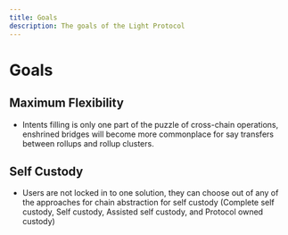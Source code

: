 ```yaml
---
title: Goals
description: The goals of the Light Protocol
---
```


# Goals

## Maximum Flexibility

- Intents filling is only one part of the puzzle of cross-chain operations, enshrined bridges will become more commonplace for say transfers between rollups and rollup clusters.

## Self Custody

- Users are not locked in to one solution, they can choose out of any of the approaches for chain abstraction for self custody (Complete self custody, Self custody, Assisted self custody, and Protocol owned custody)
